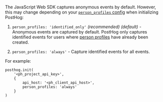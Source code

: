 The JavaScript Web SDK captures anonymous events by default. However, this may change depending on your [`person_profiles` config](/docs/libraries/js#config) when initializing PostHog:

1. `person_profiles: 'identified_only'` _(recommended)_ _(default)_ - Anonymous events are captured by default. PostHog only captures identified events for users where [person profiles](/docs/data/persons) have already been created. 

2. `person_profiles: 'always'`  - Capture identified events for all events.

For example:

```js-web
posthog.init(
    '<ph_project_api_key>',
    {
        api_host: '<ph_client_api_host>',
        person_profiles: 'always'
    }
)
```